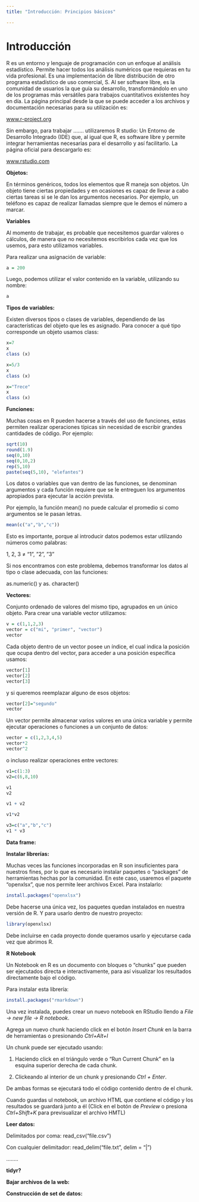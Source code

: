 ```yaml
---
title: "Introducción: Principios básicos"

---
```


<!-- # El tidyverso {#tidy}

En esta clase empezaremos a trabajar en r, puedes seguir la presentación en el siguiente [link](https://derek-corcoran-barrios.github.io/CursoProgrPres/Clase1/Clase1TidyData.html), y a continuación tienes el link de la clase online en youtube:

<iframe width="560" height="315" src="https://www.youtube.com/embed/pr6dMwtto0w" frameborder="0" allow="accelerometer; autoplay; clipboard-write; encrypted-media; gyroscope; picture-in-picture" allowfullscreen></iframe>
-->
# Introducción




R es un entorno y lenguaje de programación con un enfoque al análisis
estadístico. Permite hacer todos los análisis numéricos
que requieras en tu vida profesional. Es una implementación de libre distribución de otro programa estadístico de uso comercial, S. Al ser software libre, es la comunidad de usuarios la que guía su desarrollo, transformándolo en uno de los programas más versátiles para trabajos cuantitativos existentes hoy en día. La página principal desde la que se puede acceder a los archivos y documentación necesarias para su utilización es:

[www.r-project.org](http://www.r-project.org)

Sin embargo, para trabajar ....... utilizaremos R studio: Un Entorno de Desarrollo Integrado
(IDE) que, al igual que R, es software libre y permite integrar herramientas necesarias para el desarrollo y así facilitarlo. La página oficial para descargarlo es:

[www.rstudio.com](http://www.rstudio.com)

**Objetos:**

En términos genéricos, todos los elementos que R maneja son objetos.
Un objeto tiene ciertas propiedades y en ocasiones es capaz de llevar a
cabo ciertas tareas si se le dan los argumentos necesarios.
Por ejemplo, un teléfono es capaz de realizar llamadas siempre que le
demos el número a marcar.

**Variables**

Al momento de trabajar, es probable que necesitemos guardar valores
o cálculos, de manera que no necesitemos escribirlos cada vez que los
usemos, para esto utilizamos variables.

Para realizar una asignación de variable:

```r
a = 200
```

Luego, podemos utilizar el valor contenido en la variable, utilizando su
nombre:

```r
a
```

**Tipos de variables:**

Existen diversos tipos o clases de variables, dependiendo de las
características del objeto que les es asignado.
Para conocer a qué tipo corresponde un objeto usamos class:

```r
x=7
x
class (x)
```
```r
x=5/3
x
class (x)
```
```r
x="Trece"
x
class (x)
```

**Funciones:**

Muchas cosas en R pueden hacerse a través del uso de funciones, estas
permiten realizar operaciones típicas sin necesidad de escribir grandes
cantidades de código. Por ejemplo:

```r
sqrt(10)
round(1.9)
seq(0,10)
seq(0,10,2)
rep(5,10)
paste(seq(5,10), "elefantes")
```

Los datos o variables que van dentro de las funciones, se denominan argumentos y cada función requiere que se le entreguen los argumentos apropiados para ejecutar la acción prevista.

Por ejemplo, la función mean() no puede calcular el promedio si como argumentos se le pasan letras.
```r
mean(c("a","b","c"))
```
Esto es importante, porque al introducir datos podemos estar utilizando números como palabras:

1, 2, 3 ≠ “1”, ”2”, ”3”

Si nos encontramos con este problema, debemos transformar los datos al tipo o clase adecuada, con las funciones:

as.numeric() y as. character()


**Vectores:**

Conjunto ordenado de valores del mismo tipo, agrupados en un único
objeto. Para crear una variable vector utilizamos:
```r
v = c(1,1,2,3)
vector = c("mi", "primer", "vector")
vector
```

Cada objeto dentro de un vector posee un índice, el cual indica la posición que ocupa dentro del vector, para acceder a una posición específica usamos:

```r
vector[1]
vector[2]
vector[3] 
```
y si queremos reemplazar alguno de esos objetos:

```r
vector[2]="segundo"
vector
```

Un vector permite almacenar varios valores en una única variable y permite ejecutar operaciones o funciones a un conjunto de datos:

```r
vector = c(1,2,3,4,5)
vector*2
vector^2
```

o incluso realizar operaciones entre vectores:

```r
v1=c(1:3)
v2=c(6,8,10)
```

```r
v1
v2
```
```r
v1 + v2
```
```r
v1*v2
```
```r
v3=c("a","b","c")
v1 * v3
```

**Data frame:**



**Instalar librerías:**

Muchas veces las funciones incorporadas en R son insuficientes para nuestros fines,
por lo que es necesario instalar paquetes o “packages” de herramientas hechas por
la comunidad.
En este caso, usaremos el paquete “openxlsx”, que nos permite leer archivos Excel.
Para instalarlo:
```r
install.packages("openxlsx")
```
Debe hacerse una única vez, los paquetes quedan instalados en nuestra versión de R.
Y para usarlo dentro de nuestro proyecto:
```r
library(openxlsx)
```
Debe incluirse en cada proyecto donde queramos usarlo y ejecutarse cada vez que abrimos R.

**R Notebook**

Un Notebook en R es un documento con bloques o "chunks" que pueden ser ejecutados directa e interactivamente, para así visualizar los resultados directamente bajo el código. 

Para instalar esta librería:

```r
install.packages("rmarkdown")
```

Una vez instalada, puedes crear un nuevo notebook en RStudio llendo a *File -> new file -> R notebook*.

Agrega un nuevo chunk haciendo click en el botón *Insert Chunk* en la barra de herramientas o presionando *Ctrl+Alt+I*

Un chunk puede ser ejecutado usando:

1. Haciendo click en el triángulo verde o "Run Current Chunk" en la esquina superior derecha de cada chunk.

2. Clickeando al interior de un chunk y presionando *Ctrl + Enter*. 

De ambas formas se ejecutará todo el código contenido dentro de el chunk.

Cuando guardas ul notebook, un archivo HTML que contiene el código y los resultados se guardará junto a él (Click en el botón de *Preview* o presiona *Ctrl+Shift+K* para previsualizar el archivo HMTL)

**Leer datos: **

Delimitados por coma: read_csv("file.csv")

Con cualquier delimitador: read_delim("file.txt", delim = "|") 

........


**tidyr?**


**Bajar archivos de la web: **

**Construcción de set de datos: **

